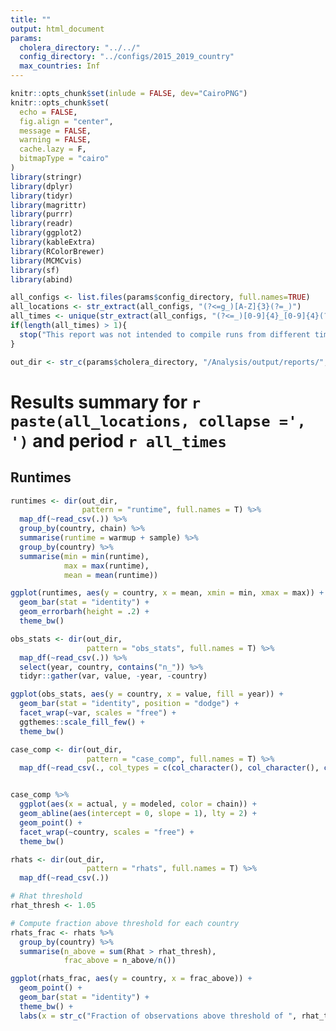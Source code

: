 ```yaml
---
title: ""
output: html_document
params:
  cholera_directory: "../../"
  config_directory: "../configs/2015_2019_country"
  max_countries: Inf
---
```

```r
knitr::opts_chunk$set(inlude = FALSE, dev="CairoPNG")
knitr::opts_chunk$set(
  echo = FALSE,
  fig.align = "center",
  message = FALSE,
  warning = FALSE,
  cache.lazy = F,
  bitmapType = "cairo"
)
library(stringr)
library(dplyr)
library(tidyr)
library(magrittr)
library(purrr)
library(readr)
library(ggplot2)
library(kableExtra)
library(RColorBrewer)
library(MCMCvis)
library(sf)
library(abind)
```

```r
all_configs <- list.files(params$config_directory, full.names=TRUE)
all_locations <- str_extract(all_configs, "(?<=g_)[A-Z]{3}(?=_)")
all_times <- unique(str_extract(all_configs, "(?<=_)[0-9]{4}_[0-9]{4}(?=\\.)"))
if(length(all_times) > 1){
  stop("This report was not intended to compile runs from different time ranges")
}

out_dir <- str_c(params$cholera_directory, "/Analysis/output/reports/", str_split(params$config_directory, "/")[[1]]  %>% last())
```

# Results summary for `r paste(all_locations, collapse =', ')` and period `r all_times`

## Runtimes

```r
runtimes <- dir(out_dir, 
                pattern = "runtime", full.names = T) %>% 
  map_df(~read_csv(.)) %>% 
  group_by(country, chain) %>% 
  summarise(runtime = warmup + sample) %>% 
  group_by(country) %>% 
  summarise(min = min(runtime),
            max = max(runtime),
            mean = mean(runtime))

ggplot(runtimes, aes(y = country, x = mean, xmin = min, xmax = max)) +
  geom_bar(stat = "identity") +
  geom_errorbarh(height = .2) +
  theme_bw()

```

```r
obs_stats <- dir(out_dir, 
                 pattern = "obs_stats", full.names = T) %>% 
  map_df(~read_csv(.)) %>% 
  select(year, country, contains("n_")) %>% 
  tidyr::gather(var, value, -year, -country)

ggplot(obs_stats, aes(y = country, x = value, fill = year)) +
  geom_bar(stat = "identity", position = "dodge") +
  facet_wrap(~var, scales = "free") +
  ggthemes::scale_fill_few() +
  theme_bw() 

```


```r
case_comp <- dir(out_dir, 
                 pattern = "case_comp", full.names = T) %>% 
  map_df(~read_csv(., col_types = c(col_character(), col_character(), col_number(), col_number())))


case_comp %>% 
  ggplot(aes(x = actual, y = modeled, color = chain)) +
  geom_abline(aes(intercept = 0, slope = 1), lty = 2) +
  geom_point() +
  facet_wrap(~country, scales = "free") +
  theme_bw()
```
```r
rhats <- dir(out_dir, 
                 pattern = "rhats", full.names = T) %>% 
  map_df(~read_csv(.)) 

# Rhat threshold
rhat_thresh <- 1.05

# Compute fraction above threshold for each country
rhats_frac <- rhats %>% 
  group_by(country) %>% 
  summarise(n_above = sum(Rhat > rhat_thresh),
            frac_above = n_above/n())

ggplot(rhats_frac, aes(y = country, x = frac_above)) +
  geom_point() +
  geom_bar(stat = "identity") +
  theme_bw() +
  labs(x = str_c("Fraction of observations above threshold of ", rhat_thresh))

```

